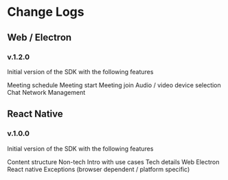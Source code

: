 # Change Logs

## Web / Electron
### v.1.2.0

Initial version of the SDK with the following features

Meeting schedule
Meeting start
Meeting join
Audio  / video  device selection
Chat
Network Management

## React Native

### v.1.0.0
Initial version of the SDK with the following features 

 
 

Content structure
Non-tech Intro with use cases
Tech details
	Web
	Electron
	React native
Exceptions (browser dependent / platform specific)

